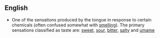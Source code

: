 ==English==
*One of the sensations produced by the tongue in response to certain chemicals (often confused somewhat with [[smell]]ing).  The primary sensations classified as taste are: [[sweet]], [[sour]], [[bitter]], [[salty]] and [[umame]]